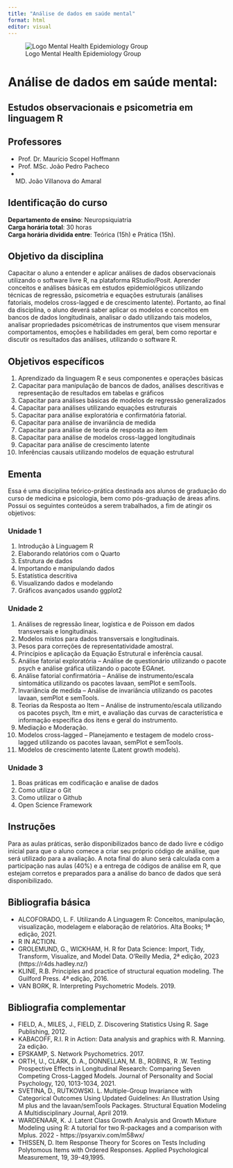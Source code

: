 ```yaml
---
title: "Análise de dados em saúde mental"
format: html
editor: visual
---
```


![Logo Mental Health Epidemiology Group](imagens/full_logo_color_github.png){alt="Logo Mental Health Epidemiology Group"}

# Análise de dados em saúde mental:

## Estudos observacionais e psicometria em linguagem R

## Professores

-   Prof. Dr. Maurício Scopel Hoffmann
-   Prof. MSc. João Pedro Pacheco
-   
    MD. João Villanova do Amaral

## Identificação do curso

**Departamento de ensino**: Neuropsiquiatria\
**Carga horária total**: 30 horas\
**Carga horária dividida entre**: Teórica (15h) e Prática (15h).

## Objetivo da disciplina

Capacitar o aluno a entender e aplicar análises de dados observacionais utilizando o software livre R, na plataforma RStudio/Posit. Aprender conceitos e análises básicas em estudos epidemiológicos utilizando técnicas de regressão, psicometria e equações estruturais (análises fatoriais, modelos cross-lagged e de crescimento latente). Portanto, ao final da disciplina, o aluno deverá saber aplicar os modelos e conceitos em bancos de dados longitudinais, analisar o dado utilizando tais modelos, analisar propriedades psicométricas de instrumentos que visem mensurar comportamentos, emoções e habilidades em geral, bem como reportar e discutir os resultados das análises, utilizando o software R.

## Objetivos específicos

1.  Aprendizado da linguagem R e seus componentes e operações básicas
2.  Capacitar para manipulação de bancos de dados, análises descritivas e representação de resultados em tabelas e gráficos
3.  Capacitar para análises básicas de modelos de regressão generalizados
4.  Capacitar para análises utilizando equações estruturais
5.  Capacitar para análise exploratória e confirmatória fatorial.
6.  Capacitar para análise de invariância de medida
7.  Capacitar para análise de teoria de resposta ao item
8.  Capacitar para análise de modelos cross-lagged longitudinais
9.  Capacitar para análise de crescimento latente
10. Inferências causais utilizando modelos de equação estrutural

## Ementa

Essa é uma disciplina teórico-prática destinada aos alunos de graduação do curso de medicina e psicologia, bem como pós-graduação de áreas afins. Possui os seguintes conteúdos a serem trabalhados, a fim de atingir os objetivos:

### Unidade 1

1.  Introdução à Linguagem R
2.  Elaborando relatórios com o Quarto
3.  Estrutura de dados
4.  Importando e manipulando dados
5.  Estatística descritiva
6.  Visualizando dados e modelando
7.  Gráficos avançados usando ggplot2

### Unidade 2

1.  Análises de regressão linear, logística e de Poisson em dados transversais e longitudinais.
2.  Modelos mistos para dados transversais e longitudinais.
3.  Pesos para correções de representatividade amostral.
4.  Princípios e aplicação da Equação Estrutural e inferência causal.
5.  Análise fatorial exploratória -- Análise de questionário utilizando o pacote psych e análise gráfica utilizando o pacote EGAnet.
6.  Análise fatorial confirmatória -- Análise de instrumento/escala sintomática utilizando os pacotes lavaan, semPlot e semTools.
7.  Invariância de medida -- Análise de invariância utilizando os pacotes lavaan, semPlot e semTools.
8.  Teorias da Resposta ao Item -- Análise de instrumento/escala utilizando os pacotes psych, ltm e mirt, e avaliação das curvas de característica e informação específica dos itens e geral do instrumento.
9.  Mediação e Moderação.
10. Modelos cross-lagged -- Planejamento e testagem de modelo cross-lagged utilizando os pacotes lavaan, semPlot e semTools.
11. Modelos de crescimento latente (Latent growth models).

### Unidade 3

1.  Boas práticas em codificação e analise de dados
2.  Como utilizar o Git
3.  Como utilizar o Github
4.  Open Science Framework

## Instruções

Para as aulas práticas, serão disponibilizados banco de dado livre e código inicial para que o aluno comece a criar seu próprio código de análise, que será utilizado para a avaliação. A nota final do aluno será calculada com a participação nas aulas (40%) e a entrega de códigos de análise em R, que estejam corretos e preparados para a análise do banco de dados que será disponibilizado.

## Bibliografia básica

-   ALCOFORADO, L. F. Utilizando A Linguagem R: Conceitos, manipulação, visualização, modelagem e elaboração de relatórios. Alta Books; 1ª edição, 2021.
-   R IN ACTION.
-   GROLEMUND, G., WICKHAM, H. R for Data Science: Import, Tidy, Transform, Visualize, and Model Data. O'Reilly Media, 2ª edição, 2023 (https://r4ds.hadley.nz/)
-   KLINE, R.B. Principles and practice of structural equation modeling. The Guilford Press. 4ª edição, 2016.
-   VAN BORK, R. Interpreting Psychometric Models. 2019.

## Bibliografia complementar

-   FIELD, A., MILES, J., FIELD, Z. Discovering Statistics Using R. Sage Publishing, 2012.
-   KABACOFF, R.I. R in Action: Data analysis and graphics with R. Manning. 2a edição.
-   EPSKAMP, S. Network Psychometrics. 2017.
-   ORTH, U., CLARK, D. A., DONNELLAN, M. B., ROBINS, R .W. Testing Prospective Effects in Longitudinal Research: Comparing Seven Competing Cross-Lagged Models. Journal of Personality and Social Psychology, 120, 1013-1034, 2021.
-   SVETINA, D., RUTKOWSKI. L. Multiple-Group Invariance with Categorical Outcomes Using Updated Guidelines: An Illustration Using M plus and the lavaan/semTools Packages. Structural Equation Modeling A Multidisciplinary Journal, April 2019.
-   WARDENAAR, K. J. Latent Class Growth Analysis and Growth Mixture Modeling using R: A tutorial for two R-packages and a comparison with Mplus. 2022 - https://psyarxiv.com/m58wx/
-   THISSEN, D. Item Response Theory for Scores on Tests Including Polytomous Items with Ordered Responses. Applied Psychological Measurement, 19, 39-49,1995.

